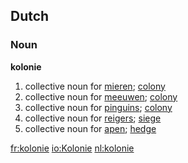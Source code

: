 ==Dutch==
===Noun===
'''kolonie''' {{f}}
#collective noun for [[mieren]]; [[colony]] 
#collective noun for [[meeuwen]]; [[colony]] 
#collective noun for [[pinguins]]; [[colony]] 
#collective noun for [[reigers]]; [[siege]] 
#collective noun for [[apen]]; [[hedge]]

[[fr:kolonie]]
[[io:Kolonie]]
[[nl:kolonie]]